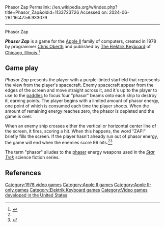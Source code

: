 Phasor Zap
Permalink: //en.wikipedia.org/w/index.php?title=Phasor_Zap&oldid=1133723726
Accessed on: 2024-06-26T16:47:56.933079



------
Phasor Zap
{{Short description|1978 video game}}
{{Infobox VG
|title =
|image = 
|developer = 
|publisher = [[The Elektrik Keyboard]]
|programmer = [[Christian Oberth|Chris Oberth]]
|released = [[1978 in video gaming|1978]]
|genre = 
|modes = [[Single-player]]
|platforms = [[Apple II family|Apple II]]
}}

'''''Phasor Zap''''' is a game for the [[Apple II series|Apple II]] family of computers, created in 1978 by programmer [[Christian Oberth|Chris Oberth]] and published by [[The Elektrik Keyboard]] of [[Chicago, Illinois]].<ref name="ek">{{cite book
|title=The Elektrik Keyboard (catalog)
|edition=
|year=c. 1979
|publisher=The Elektrik Keyboard
|location=Chicago, Illinois
}}</ref>

==Game play==
''Phasor Zap'' presents the player with a purple-tinted starfield that represents the view from the player's spacecraft.  Enemy spacecraft appear from the edges of the screen and move straight across it, and it's up to the player to use to the [[paddle (game controller)|paddles]] to focus four "phasor" beams onto each ship to destroy it, earning points.  The player begins with a limited amount of phasor energy, one point of which is consumed each time the player shoots.  When the amount of remaining energy reaches zero, the phasor is depleted and the game is over.

When an enemy ship crosses either the vertical or horizontal center line of the screen, it fires, scoring a hit.  When this happens, the word "ZAP!" briefly fills the screen.  If the player hasn't already run out of phasor energy, the game will end when the enemies score 99 hits.<ref name="ek" /><ref name="pz">{{cite video game
| title = Phasor Zap
| developer = Chris Oberth
| publisher = The Elektrik Keyboard
| date = 1978
| platform = Apple II
}}</ref>

The term "phasor" alludes to the [[Weapons in Star Trek#Phasers|phaser]] energy weapons used in the ''[[Star Trek: The Original Series|Star Trek]]'' science fiction series.

==References==
{{reflist}}

[[Category:1978 video games]]
[[Category:Apple II games]]
[[Category:Apple II-only games]]
[[Category:Elektrik Keyboard games]]
[[Category:Video games developed in the United States]]